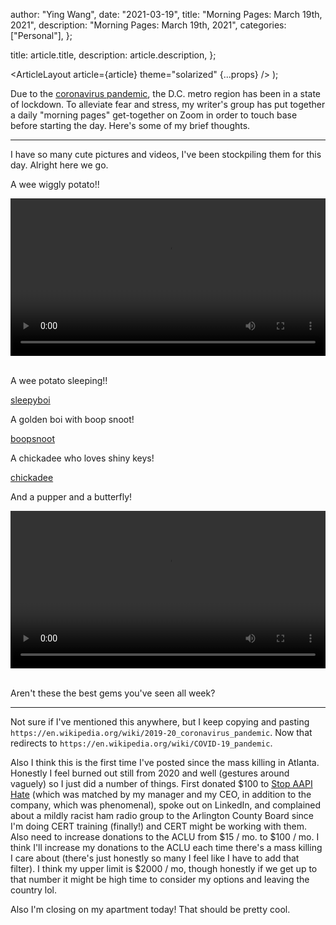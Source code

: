
  author: "Ying Wang",
  date: "2021-03-19",
  title: "Morning Pages: March 19th, 2021",
  description: "Morning Pages: March 19th, 2021",
  categories: ["Personal"],
};

  title: article.title,
  description: article.description,
};

  <ArticleLayout article={article} theme="solarized" {...props} />
);

Due to the [coronavirus
pandemic](https://en.wikipedia.org/wiki/2019-20_coronavirus_pandemic), the D.C.
metro region has been in a state of lockdown. To alleviate fear and stress, my
writer's group has put together a daily "morning pages" get-together on Zoom in
order to touch base before starting the day. Here's some of my brief thoughts.

---

I have so many cute pictures and videos, I've been stockpiling them for this
day. Alright here we go.

A wee wiggly potato!!

<!-- https://stackoverflow.com/a/26276254 -->

<video style="width: 100%; width: -moz-available; width: -webkit-fill-available; width: fill-available; max-width: 100%;" controls>
    <source src="/video/posts/2021/03/19/morning_pages_1.mp4" type="video/mp4">
    Your browser does not support HTML5 video.
</video>
<br/>
<br/>

A wee potato sleeping!!

[sleepyboi](/img/posts/2021/03/19/morning_pages_1.webp)

A golden boi with boop snoot!

[boopsnoot](/img/posts/2021/03/19/morning_pages_2.webp)

A chickadee who loves shiny keys!

[chickadee](/img/posts/2021/03/19/morning_pages_3.webp)

And a pupper and a butterfly!

<!-- https://stackoverflow.com/a/26276254 -->

<video style="width: 100%; width: -moz-available; width: -webkit-fill-available; width: fill-available; max-width: 100%;" controls>
    <source src="/video/posts/2021/03/19/morning_pages_2.mp4" type="video/mp4">
    Your browser does not support HTML5 video.
</video>
<br/>
<br/>

Aren't these the best gems you've seen all week?

---

Not sure if I've mentioned this anywhere, but I keep copying and pasting
`https://en.wikipedia.org/wiki/2019-20_coronavirus_pandemic`. Now that redirects
to `https://en.wikipedia.org/wiki/COVID-19_pandemic`.

Also I think this is the first time I've posted since the mass killing in
Atlanta. Honestly I feel burned out still from 2020 and well (gestures around
vaguely) so I just did a number of things. First donated $100 to [Stop AAPI
Hate](https://stopaapihate.org/) (which was matched by my manager and my CEO, in
addition to the company, which was phenomenal), spoke out on LinkedIn, and
complained about a mildly racist ham radio group to the Arlington County Board
since I'm doing CERT training (finally!) and CERT might be working with them.
Also need to increase donations to the ACLU from $15 / mo. to $100 / mo. I think
I'll increase my donations to the ACLU each time there's a mass killing I care
about (there's just honestly so many I feel like I have to add that filter). I
think my upper limit is $2000 / mo, though honestly if we get up to that number
it might be high time to consider my options and leaving the country lol.

Also I'm closing on my apartment today! That should be pretty cool.
